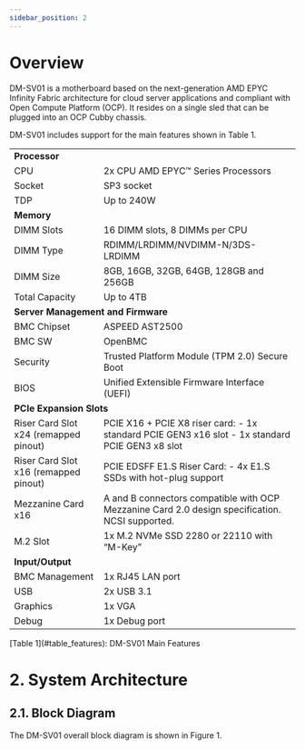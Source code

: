 ```yaml
---
sidebar_position: 2
---
```


# Overview

DM-SV01 is a motherboard based on the next-generation AMD EPYC Infinity Fabric architecture for cloud server applications and compliant with Open Compute Platform (OCP). It resides on a single sled that can be plugged into an OCP Cubby chassis.

DM-SV01 includes support for the main features shown in Table 1.

<table>
  <tr>
   <td colspan="2" ><strong>Processor</strong>
   </td>
  </tr>
  <tr>
   <td>CPU
   </td>
   <td>2x CPU AMD EPYC™ Series Processors
   </td>
  </tr>
  <tr>
   <td>Socket
   </td>
   <td>SP3 socket
   </td>
  </tr>
  <tr>
   <td>TDP
   </td>
   <td>Up to 240W
   </td>
  </tr>
  <tr>
   <td colspan="2" ><strong>Memory</strong>
   </td>
  </tr>
  <tr>
   <td>DIMM Slots
   </td>
   <td>16 DIMM slots, 8 DIMMs per CPU
   </td>
  </tr>
  <tr>
   <td>DIMM Type
   </td>
   <td>RDIMM/LRDIMM/NVDIMM-N/3DS-LRDIMM 
   </td>
  </tr>
  <tr>
   <td>DIMM Size
   </td>
   <td>8GB, 16GB, 32GB, 64GB, 128GB and 256GB
   </td>
  </tr>
  <tr>
   <td>Total Capacity
   </td>
   <td>Up to 4TB
   </td>
  </tr>
  <tr>
   <td colspan="2" ><strong>Server Management and Firmware</strong>
   </td>
  </tr>
  <tr>
   <td>BMC Chipset
   </td>
   <td>ASPEED AST2500
   </td>
  </tr>
  <tr>
   <td>BMC SW
   </td>
   <td>OpenBMC
   </td>
  </tr>
  <tr>
   <td>Security
   </td>
   <td>Trusted Platform Module (TPM 2.0) Secure Boot
   </td>
  </tr>
  <tr>
   <td>BIOS
   </td>
   <td>Unified Extensible Firmware Interface (UEFI)
   </td>
  </tr>
  <tr>
   <td colspan="2" ><strong>PCIe Expansion Slots</strong>
   </td>
  </tr>
  <tr>
   <td>Riser Card Slot x24 (remapped pinout)
   </td>
   <td>PCIE X16 + PCIE X8 riser card:
 - 1x standard PCIE GEN3 x16 slot
 - 1x standard PCIE GEN3 x8 slot
   </td>
  </tr>
  <tr>
   <td>Riser Card Slot x16 (remapped pinout)
   </td>
   <td>PCIE EDSFF E1.S Riser Card:
 - 4x E1.S SSDs with hot-plug support
   </td>
  </tr>
  <tr>
   <td>Mezzanine Card x16
   </td>
   <td>A and B connectors compatible with OCP Mezzanine Card 2.0 design specification. NCSI supported.
   </td>
  </tr>
  <tr>
   <td>M.2 Slot 
   </td>
   <td>1x M.2 NVMe SSD 2280 or 22110 with “M-Key”
   </td>
  </tr>
  <tr>
   <td colspan="2" ><strong>Input/Output</strong>
   </td>
  </tr>
  <tr>
   <td>BMC Management
   </td>
   <td>1x RJ45 LAN port
   </td>
  </tr>
  <tr>
   <td>USB
   </td>
   <td>2x USB 3.1
   </td>
  </tr>
  <tr>
   <td>Graphics
   </td>
   <td>1x VGA 
   </td>
  </tr>
  <tr>
   <td>Debug
   </td>
   <td>1x Debug port
   </td>
  </tr>
</table>

\[Table 1\](#table_features): DM-SV01 Main Features

# 2. System Architecture

## 2.1. Block Diagram

The DM-SV01 overall block diagram is shown in Figure 1.
